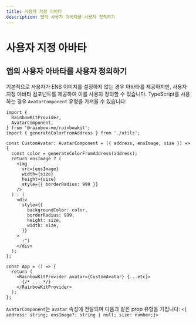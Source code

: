 ```yaml
---
title: 사용자 지정 아바타
description: 앱의 사용자 아바타를 사용자 정의하기
---
```


# 사용자 지정 아바타

## 앱의 사용자 아바타를 사용자 정의하기

기본적으로 사용자가 ENS 이미지를 설정하지 않는 경우 아바타를 제공하지만, 사용자 지정 아바타 컴포넌트를 제공하여 이를 사용자 정의할 수 있습니다. TypeScript를 사용하는 경우 `AvatarComponent` 유형을 가져올 수 있습니다:

```tsx
import {
  RainbowKitProvider,
  AvatarComponent,
} from '@rainbow-me/rainbowkit';
import { generateColorFromAddress } from './utils';

const CustomAvatar: AvatarComponent = ({ address, ensImage, size }) => {
  const color = generateColorFromAddress(address);
  return ensImage ? (
    <img
      src={ensImage}
      width={size}
      height={size}
      style={{ borderRadius: 999 }}
    />
  ) : (
    <div
      style={{
        backgroundColor: color,
        borderRadius: 999,
        height: size,
        width: size,
      }}
    >
      :^)
    </div>
  );
};

const App = () => {
  return (
    <RainbowKitProvider avatar={CustomAvatar} {...etc}>
      {/* ... */}
    </RainbowKitProvider>
  );
};
```

`AvatarComponent`는 `avatar` 속성에 전달되며 다음과 같은 prop 유형을 가집니다: `<{ address: string; ensImage?: string | null; size: number;}>`
